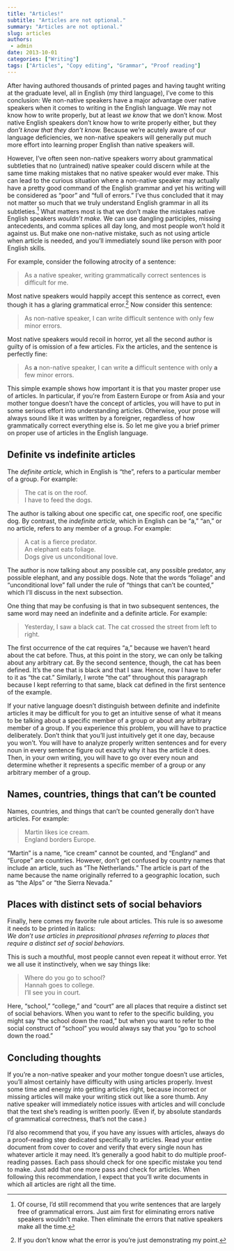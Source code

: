 ```yaml
---
title: "Articles!"
subtitle: "Articles are not optional."
summary: "Articles are not optional."
slug: articles
authors:
 - admin
date: 2013-10-01
categories: ["Writing"]
tags: ["Articles", "Copy editing", "Grammar", "Proof reading"]
---
```


After having authored thousands of printed pages and having taught writing at the graduate level, all in English (my third language), I’ve come to this conclusion: We non-native speakers have a major advantage over native speakers when it comes to writing in the English language. We may not know how to write properly, but at least *we know* that we don’t know. Most native English speakers don’t know how to write properly either, but they *don’t know that they don’t know.* Because we’re acutely aware of our language deficiencies, we non-native speakers will generally put much more effort into learning proper English than native speakers will. 

However, I’ve often seen non-native speakers worry about grammatical subtleties that no (untrained) native speaker could discern while at the same time making mistakes that no native speaker would ever make. This can lead to the curious situation where a non-native speaker may actually have a pretty good command of the English grammar and yet his writing will be considered as “poor” and “full of errors.” I’ve thus concluded that it may not matter so much that we truly understand English grammar in all its subtleties.[^1] What matters most is that we don’t make the mistakes native English speakers *wouldn’t make.* We can use dangling participles, missing antecedents, and comma splices all day long, and most people won’t hold it against us. But make one non-native mistake, such as not using article when article is needed, and you’ll immediately sound like person with poor English skills.

For example, consider the following atrocity of a sentence:

> As a native speaker, writing grammatically correct sentences is difficult for me.

Most native speakers would happily accept this sentence as correct, even though it has a glaring grammatical error.[^2] Now consider this sentence:

> As non-native speaker, I can write difficult sentence with only few minor errors.

Most native speakers would recoil in horror, yet all the second author is guilty of is omission of a few articles. Fix the articles, and the sentence is perfectly fine:

> As **a** non-native speaker, I can write **a** difficult sentence with only **a** few minor errors.

This simple example shows how important it is that you master proper use of articles. In particular, if you’re from Eastern Europe or from Asia and your mother tongue doesn’t have the concept of articles, you will have to put in some serious effort into understanding articles. Otherwise, your prose will always sound like it was written by a foreigner, regardless of how grammatically correct everything else is. So let me give you a brief primer on proper use of articles in the English language.

## Definite vs indefinite articles

The *definite article,* which in English is “the”, refers to a particular member of a group. For example:

> The cat is on the roof.  
> I have to feed the dogs.

The author is talking about one specific cat, one specific roof, one specific dog. By contrast, the *indefinite article,* which in English can be “a,” “an,” or no article, refers to any member of a group. For example:

> A cat is a fierce predator.  
> An elephant eats foliage.  
> Dogs give us unconditional love.

The author is now talking about any possible cat, any possible predator, any possible elephant, and any possible dogs. Note that the words “foliage” and “unconditional love” fall under the rule of “things that can’t be counted,” which I’ll discuss in the next subsection.

One thing that may be confusing is that in two subsequent sentences, the same word may need an indefinite and a definite article. For example:

> Yesterday, I saw a black cat. The cat crossed the street from left to right.

The first occurrence of the cat requires “a,” because we haven’t heard about the cat before. Thus, at this point in the story, we can only be talking about any arbitrary cat. By the second sentence, though, the cat has been defined. It’s the one that is black and that I saw. Hence, now I have to refer to it as “the cat.” Similarly, I wrote “the cat” throughout this paragraph because I kept referring to that same, black cat defined in the first sentence of the example.

If your native language doesn’t distinguish between definite and indefinite articles it may be difficult for you to get an intuitive sense of what it means to be talking about a specific member of a group or about any arbitrary member of a group. If you experience this problem, you will have to practice deliberately. Don’t think that you’ll just intuitively get it one day, because you won’t. You will have to analyze properly written sentences and for every noun in every sentence figure out exactly why it has the article it does. Then, in your own writing, you will have to go over every noun and determine whether it represents a specific member of a group or any arbitrary member of a group. 

## Names, countries, things that can’t be counted

Names, countries, and things that can’t be counted generally don't have articles. For example:

> Martin likes ice cream.  
> England borders Europe.

“Martin” is a name, “ice cream” cannot be counted, and “England” and “Europe” are countries. However, don’t get confused by country names that include an article, such as “The Netherlands.” The article is part of the name because the name originally referred to a geographic location, such as “the Alps” or “the Sierra Nevada.”

## Places with distinct sets of social behaviors

Finally, here comes my favorite rule about articles. This rule is so awesome it needs to be printed in italics:  
*We don’t use articles in preprositional phrases referring to places that require a distinct set of social behaviors.*

This is such a mouthful, most people cannot even repeat it without error. Yet we all use it instinctively, when we say things like:

> Where do you go to school?  
> Hannah goes to college.  
> I’ll see you in court.

Here, “school,” “college,” and “court” are all places that require a distinct set of social behaviors. When you want to refer to the specific building, you might say “the school down the road,” but when you want to refer to the social construct of “school” you would always say that you “go to school down the road.”

## Concluding thoughts

If you’re a non-native speaker and your mother tongue doesn’t use articles, you'll almost certainly have difficulty with using articles properly. Invest some time and energy into getting articles right, because incorrect or missing articles will make your writing stick out like a sore thumb. Any native speaker will immediately notice issues with articles and will conclude that the text she’s reading is written poorly. (Even if, by absolute standards of grammatical correctness, that’s not the case.)

I'd also recommend that you, if you have any issues with articles, always do a proof-reading step dedicated specifically to articles. Read your entire document from cover to cover and verify that every single noun has whatever article it may need. It’s generally a good habit to do multiple proof-reading passes. Each pass should check for one specific mistake you tend to make. Just add that one more pass and check for articles. When following this recommendation, I expect that you'll write documents in which all articles are right all the time.

[^1]: Of course, I’d still recommend that you write sentences that are largely free of grammatical errors. Just aim first for eliminating errors native speakers wouldn’t make. Then eliminate the errors that native speakers make all the time.

[^2]: If you don’t know what the error is you’re just demonstrating my point.
